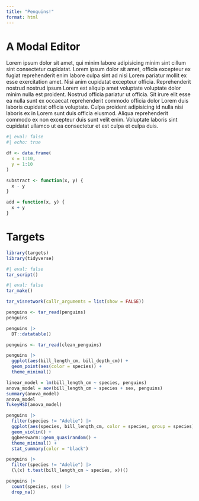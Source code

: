 ```yaml
---
title: "Penguins!"
format: html
---
```


# A Modal Editor

Lorem ipsum dolor sit amet, qui minim labore adipisicing minim sint cillum sint consectetur cupidatat.
Lorem ipsum dolor sit amet, officia excepteur ex fugiat reprehenderit enim labore culpa sint ad nisi Lorem pariatur mollit ex esse exercitation amet. Nisi anim cupidatat excepteur officia. Reprehenderit nostrud nostrud ipsum Lorem est aliquip amet voluptate voluptate dolor minim nulla est proident. Nostrud officia pariatur ut officia. Sit irure elit esse ea nulla sunt ex occaecat reprehenderit commodo officia dolor Lorem duis laboris cupidatat officia voluptate. Culpa proident adipisicing id nulla nisi laboris ex in Lorem sunt duis officia eiusmod. Aliqua reprehenderit commodo ex non excepteur duis sunt velit enim. Voluptate laboris sint cupidatat ullamco ut ea consectetur et est culpa et culpa duis.

```r
#| eval: false
#| echo: true

df <- data.frame(
  x = 1:10,
  y = 1:10
)

substract <- function(x, y) {
  x - y
}

add = function(x, y) {
  x + y
}
```

# Targets

```r
library(targets)
library(tidyverse)
```

```r
#| eval: false
tar_script()
```

```r
#| eval: false
tar_make()
```

```r
tar_visnetwork(callr_arguments = list(show = FALSE))
```

```r
penguins <- tar_read(penguins)
penguins
```

```r
penguins |>
  DT::datatable()
```

```r
penguins <- tar_read(clean_penguins)
```

```r
penguins |>
  ggplot(aes(bill_length_cm, bill_depth_cm)) +
  geom_point(aes(color = species)) +
  theme_minimal()
```

```r
linear_model = lm(bill_length_cm ~ species, penguins)
anova_model = aov(bill_length_cm ~ species + sex, penguins)
summary(anova_model)
anova_model
TukeyHSD(anova_model)
```

```r
penguins |>
  filter(species != "Adelie") |>
  ggplot(aes(species, bill_length_cm, color = species, group = species)) +
  geom_violin() +
  ggbeeswarm::geom_quasirandom() +
  theme_minimal() +
  stat_summary(color = "black")
```

```r
penguins |>
  filter(species != "Adelie") |>
  (\(x) t.test(bill_length_cm ~ species, x))()
```

```r
penguins |>
  count(species, sex) |>
  drop_na()
```






